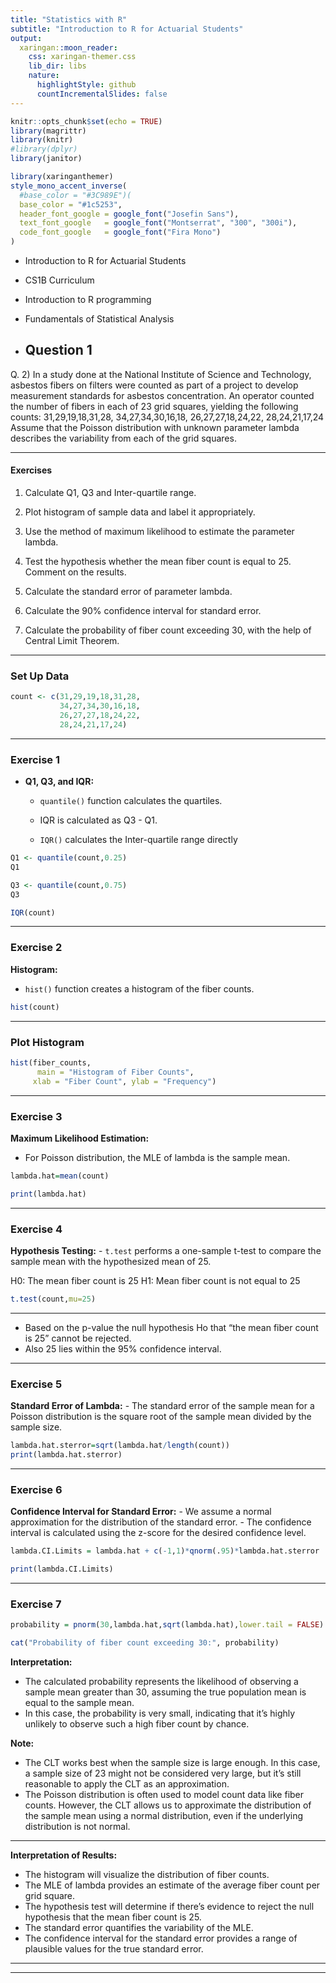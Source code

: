 ```yaml
---
title: "Statistics with R"
subtitle: "Introduction to R for Actuarial Students"
output:
  xaringan::moon_reader:
    css: xaringan-themer.css
    lib_dir: libs
    nature:
      highlightStyle: github
      countIncrementalSlides: false
---
```



```r
knitr::opts_chunk$set(echo = TRUE)
library(magrittr)
library(knitr)
#library(dplyr)
library(janitor)


```

```r
library(xaringanthemer)
style_mono_accent_inverse(
  #base_color = "#3C989E")(
  base_color = "#1c5253",
  header_font_google = google_font("Josefin Sans"),
  text_font_google   = google_font("Montserrat", "300", "300i"),
  code_font_google   = google_font("Fira Mono")
)
```


* Introduction to R for Actuarial Students

* CS1B Curriculum

* Introduction to R programming
* Fundamentals of Statistical Analysis

* Question 1
---

Q. 2) In a study done at the National Institute of Science and Technology, asbestos fibers on 
filters were counted as part of a project to develop measurement standards for asbestos 
concentration.
An operator counted the number of fibers in each of 23 grid squares, yielding the 
following counts:
31,29,19,18,31,28, 34,27,34,30,16,18, 26,27,27,18,24,22, 28,24,21,17,24
Assume that the Poisson distribution with unknown parameter lambda describes the 
variability from each of the grid squares. 

---

#### Exercises

1.  Calculate Q1, Q3 and Inter-quartile range.

2.  Plot histogram of sample data and label it appropriately.

3.   Use the method of maximum likelihood to estimate the parameter lambda.

4.  Test the hypothesis whether the mean fiber count is equal to 25. Comment on the 
results.

5.  Calculate the standard error of parameter lambda. 

6.   Calculate the 90% confidence interval for standard error.

7.  Calculate the probability of fiber count exceeding 30, with the help of Central Limit 
Theorem.

---

### Set Up Data

```r
count <- c(31,29,19,18,31,28, 
           34,27,34,30,16,18, 
           26,27,27,18,24,22, 
           28,24,21,17,24)
```

---


### Exercise 1

- **Q1, Q3, and IQR:**

  - `quantile()` function calculates the quartiles.

  - IQR is calculated as Q3 - Q1.

  - `IQR()` calculates the Inter-quartile range directly
   
```r
Q1 <- quantile(count,0.25)
Q1
```

```r
Q3 <- quantile(count,0.75)
Q3

```

```r
IQR(count)
```


---

### Exercise 2

**Histogram:**

 - `hist()` function creates a histogram of the fiber counts.

```r
hist(count)
```

---

### Plot Histogram

```r
hist(fiber_counts, 
      main = "Histogram of Fiber Counts", 
     xlab = "Fiber Count", ylab = "Frequency")
```

---

### Exercise 3

**Maximum Likelihood Estimation:**

 - For Poisson distribution, the MLE of lambda is the sample mean.
   

```r
lambda.hat=mean(count)

print(lambda.hat)
```

---

### Exercise 4

**Hypothesis Testing:**
   - `t.test` performs a one-sample t-test to compare the sample mean with the hypothesized mean of 25.

H0: The mean fiber count is 25
H1: Mean fiber count is not equal to 25

```r
t.test(count,mu=25)

```

---

* Based on the p-value the null hypothesis Ho that “the mean fiber count is 25” cannot be rejected. 
* Also 25 lies within the 95% confidence interval.


---

### Exercise 5

**Standard Error of Lambda:**
   - The standard error of the sample mean for a Poisson distribution is the square root of the sample mean divided by the sample size.

```r
lambda.hat.sterror=sqrt(lambda.hat/length(count))
print(lambda.hat.sterror)

```

---

### Exercise 6

**Confidence Interval for Standard Error:**
   - We assume a normal approximation for the distribution of the standard error.
   - The confidence interval is calculated using the z-score for the desired confidence level.

```r
lambda.CI.Limits = lambda.hat + c(-1,1)*qnorm(.95)*lambda.hat.sterror

print(lambda.CI.Limits)

```



---

### Exercise 7

```r
probability = pnorm(30,lambda.hat,sqrt(lambda.hat),lower.tail = FALSE)

cat("Probability of fiber count exceeding 30:", probability)
```

**Interpretation:**

* The calculated probability represents the likelihood of observing a sample mean greater than 30, assuming the true population mean is equal to the sample mean. 
* In this case, the probability is very small, indicating that it's highly unlikely to observe such a high fiber count by chance.

**Note:**

- The CLT works best when the sample size is large enough. In this case, a sample size of 23 might not be considered very large, but it's still reasonable to apply the CLT as an approximation.
- The Poisson distribution is often used to model count data like fiber counts. However, the CLT allows us to approximate the distribution of the sample mean using a normal distribution, even if the underlying distribution is not normal.

---

**Interpretation of Results:**

- The histogram will visualize the distribution of fiber counts.
- The MLE of lambda provides an estimate of the average fiber count per grid square.
- The hypothesis test will determine if there's evidence to reject the null hypothesis that the mean fiber count is 25.
- The standard error quantifies the variability of the MLE.
- The confidence interval for the standard error provides a range of plausible values for the true standard error.


---


---
